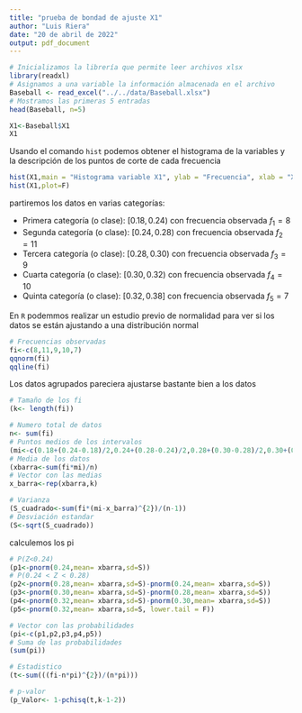 ```yaml
---
title: "prueba de bondad de ajuste X1"
author: "Luis Riera"
date: "20 de abril de 2022"
output: pdf_document
---
```


```r
# Inicializamos la librería que permite leer archivos xlsx
library(readxl)
# Asignamos a una variable la información almacenada en el archivo
Baseball <- read_excel("../../data/Baseball.xlsx")
# Mostramos las primeras 5 entradas
head(Baseball, n=5)
```

```r
X1<-Baseball$X1
X1
```

Usando el comando `hist` podemos obtener el histograma de la variables y la descripción de los puntos de corte de cada frecuencia

```r
hist(X1,main = "Histograma variable X1", ylab = "Frecuencia", xlab = "X1: Hits al bate", col="Yellow")
hist(X1,plot=F)
```
 
partiremos los datos en varias categorías: 

* Primera categoría (o clase): $[0.18,0.24)$ con frecuencia observada $f_{1}=8$
* Segunda categoría (o clase): $[0.24,0.28)$ con frecuencia observada $f_{2}=11$
* Tercera categoría (o clase): $[0.28,0.30)$ con frecuencia observada $f_{3}=9$
* Cuarta categoría (o clase): $[0.30,0.32)$ con frecuencia observada $f_{4}=10$ 
* Quinta categoría (o clase): $[0.32,0.38]$ con frecuencia observada $f_{5}=7$


En `R` podemmos realizar un estudio previo de normalidad para ver si los datos se están ajustando a una distribución normal 
```r
# Frecuencias observadas
fi<-c(8,11,9,10,7)
qqnorm(fi)
qqline(fi)
```

Los datos agrupados pareciera ajustarse bastante bien a los datos

```r
# Tamaño de los fi
(k<- length(fi))
```

```r
# Numero total de datos 
n<- sum(fi)
# Puntos medios de los intervalos
(mi<-c(0.18+(0.24-0.18)/2,0.24+(0.28-0.24)/2,0.28+(0.30-0.28)/2,0.30+(0.32-0.30)/2, 0.32+(0.38-0.32)/2))
# Media de los datos
(xbarra<-sum(fi*mi)/n)
# Vector con las medias
x_barra<-rep(xbarra,k)

# Varianza 
(S_cuadrado<-sum(fi*(mi-x_barra)^{2})/(n-1))
# Desviación estandar
(S<-sqrt(S_cuadrado))
```

calculemos los pi

```r
# P(Z<0.24)
(p1<-pnorm(0.24,mean= xbarra,sd=S))
# P(0.24 < Z < 0.28) 
(p2<-pnorm(0.28,mean= xbarra,sd=S)-pnorm(0.24,mean= xbarra,sd=S))
(p3<-pnorm(0.30,mean= xbarra,sd=S)-pnorm(0.28,mean= xbarra,sd=S))
(p4<-pnorm(0.32,mean= xbarra,sd=S)-pnorm(0.30,mean= xbarra,sd=S))
(p5<-pnorm(0.32,mean= xbarra,sd=S, lower.tail = F))

# Vector con las probabilidades
(pi<-c(p1,p2,p3,p4,p5))
# Suma de las probabilidades
(sum(pi))
```



```r
# Estadistico
(t<-sum(((fi-n*pi)^{2})/(n*pi)))
```

```r
# p-valor
(p_Valor<- 1-pchisq(t,k-1-2))
```



















